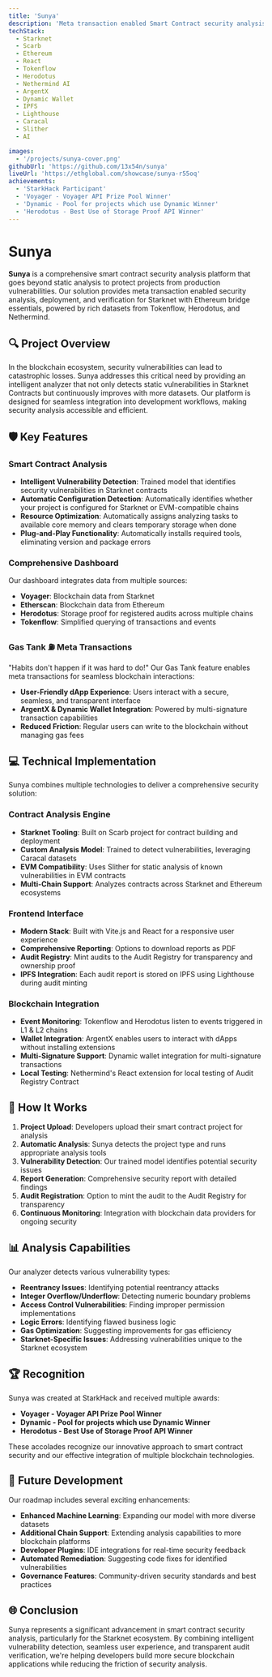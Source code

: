 ```yaml
---
title: 'Sunya'
description: 'Meta transaction enabled Smart Contract security analysis, deployment, and verification for Starknet & Bridge Essentials with Ethereum.'
techStack:
  - Starknet
  - Scarb
  - Ethereum
  - React
  - Tokenflow
  - Herodotus
  - Nethermind AI
  - ArgentX
  - Dynamic Wallet
  - IPFS
  - Lighthouse
  - Caracal
  - Slither
  - AI

images:
  - '/projects/sunya-cover.png'
githubUrl: 'https://github.com/13x54n/sunya'
liveUrl: 'https://ethglobal.com/showcase/sunya-r55oq'
achievements:
  - 'StarkHack Participant'
  - 'Voyager - Voyager API Prize Pool Winner'
  - 'Dynamic - Pool for projects which use Dynamic Winner'
  - 'Herodotus - Best Use of Storage Proof API Winner'
---
```


# Sunya

**Sunya** is a comprehensive smart contract security analysis platform that goes beyond static analysis to protect projects from production vulnerabilities. Our solution provides meta transaction enabled security analysis, deployment, and verification for Starknet with Ethereum bridge essentials, powered by rich datasets from Tokenflow, Herodotus, and Nethermind.

## 🔍 Project Overview

In the blockchain ecosystem, security vulnerabilities can lead to catastrophic losses. Sunya addresses this critical need by providing an intelligent analyzer that not only detects static vulnerabilities in Starknet Contracts but continuously improves with more datasets. Our platform is designed for seamless integration into development workflows, making security analysis accessible and efficient.

## 🛡️ Key Features

### Smart Contract Analysis

- **Intelligent Vulnerability Detection**: Trained model that identifies security vulnerabilities in Starknet contracts
- **Automatic Configuration Detection**: Automatically identifies whether your project is configured for Starknet or EVM-compatible chains
- **Resource Optimization**: Automatically assigns analyzing tasks to available core memory and clears temporary storage when done
- **Plug-and-Play Functionality**: Automatically installs required tools, eliminating version and package errors

### Comprehensive Dashboard

Our dashboard integrates data from multiple sources:

- **Voyager**: Blockchain data from Starknet
- **Etherscan**: Blockchain data from Ethereum
- **Herodotus**: Storage proof for registered audits across multiple chains
- **Tokenflow**: Simplified querying of transactions and events

### Gas Tank ⛽ Meta Transactions

"Habits don't happen if it was hard to do!" Our Gas Tank feature enables meta transactions for seamless blockchain interactions:

- **User-Friendly dApp Experience**: Users interact with a secure, seamless, and transparent interface
- **ArgentX & Dynamic Wallet Integration**: Powered by multi-signature transaction capabilities
- **Reduced Friction**: Regular users can write to the blockchain without managing gas fees

## 💻 Technical Implementation

Sunya combines multiple technologies to deliver a comprehensive security solution:

### Contract Analysis Engine

- **Starknet Tooling**: Built on Scarb project for contract building and deployment
- **Custom Analysis Model**: Trained to detect vulnerabilities, leveraging Caracal datasets
- **EVM Compatibility**: Uses Slither for static analysis of known vulnerabilities in EVM contracts
- **Multi-Chain Support**: Analyzes contracts across Starknet and Ethereum ecosystems

### Frontend Interface

- **Modern Stack**: Built with Vite.js and React for a responsive user experience
- **Comprehensive Reporting**: Options to download reports as PDF
- **Audit Registry**: Mint audits to the Audit Registry for transparency and ownership proof
- **IPFS Integration**: Each audit report is stored on IPFS using Lighthouse during audit minting

### Blockchain Integration

- **Event Monitoring**: Tokenflow and Herodotus listen to events triggered in L1 & L2 chains
- **Wallet Integration**: ArgentX enables users to interact with dApps without installing extensions
- **Multi-Signature Support**: Dynamic wallet integration for multi-signature transactions
- **Local Testing**: Nethermind's React extension for local testing of Audit Registry Contract

## 🔧 How It Works

1. **Project Upload**: Developers upload their smart contract project for analysis
2. **Automatic Analysis**: Sunya detects the project type and runs appropriate analysis tools
3. **Vulnerability Detection**: Our trained model identifies potential security issues
4. **Report Generation**: Comprehensive security report with detailed findings
5. **Audit Registration**: Option to mint the audit to the Audit Registry for transparency
6. **Continuous Monitoring**: Integration with blockchain data providers for ongoing security

## 📊 Analysis Capabilities

Our analyzer detects various vulnerability types:

- **Reentrancy Issues**: Identifying potential reentrancy attacks
- **Integer Overflow/Underflow**: Detecting numeric boundary problems
- **Access Control Vulnerabilities**: Finding improper permission implementations
- **Logic Errors**: Identifying flawed business logic
- **Gas Optimization**: Suggesting improvements for gas efficiency
- **Starknet-Specific Issues**: Addressing vulnerabilities unique to the Starknet ecosystem

## 🏆 Recognition

Sunya was created at StarkHack and received multiple awards:

- **Voyager - Voyager API Prize Pool Winner**
- **Dynamic - Pool for projects which use Dynamic Winner**
- **Herodotus - Best Use of Storage Proof API Winner**

These accolades recognize our innovative approach to smart contract security and our effective integration of multiple blockchain technologies.

## 🚀 Future Development

Our roadmap includes several exciting enhancements:

- **Enhanced Machine Learning**: Expanding our model with more diverse datasets
- **Additional Chain Support**: Extending analysis capabilities to more blockchain platforms
- **Developer Plugins**: IDE integrations for real-time security feedback
- **Automated Remediation**: Suggesting code fixes for identified vulnerabilities
- **Governance Features**: Community-driven security standards and best practices

## 🌐 Conclusion

Sunya represents a significant advancement in smart contract security analysis, particularly for the Starknet ecosystem. By combining intelligent vulnerability detection, seamless user experience, and transparent audit verification, we're helping developers build more secure blockchain applications while reducing the friction of security analysis.
